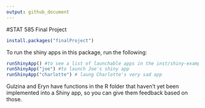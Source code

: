 ```yaml
---
output: github_document
---
```


<!-- README.md is generated from README.Rmd. Please edit that file -->

#STAT 585 Final Project

```r
install.packages("finalProject")
```

To run the shiny apps in this package, run the following:

```r
runShinyApp() #to see a list of launchable apps in the inst/shiny-examples folder
runShinyApp("joe") #to launch Joe's shiny app
runShinyApp("charlotte") # laung Charlotte's very sad app
```

Gulzina and Eryn have functions in the R folder that haven't yet been implemented into a Shiny app, so you can give them feedback based on those.

<!--Look at this cool plot:

```r
library(finalProject)

plotNormal(mu=5,sigma=2,alpha = .1,obs=.5)
```

We can also generate random samples from a normal distribution and plot their averages:

```r
set.seed(123456)
dat <- randomSample(mu=0,sigma=1,sampleSize = 25,numSamples = 100)

# Histogram of values from the last of these random samples:
randomSample_histogram(sampleData = dat,binwidth = .25,variableName = "Height",plotly = FALSE)

# Data frame of sample means from the 100 amples generated above
means <- updateSampleMeans(sampleMeans = NULL,sampleData = dat) #leaving sampleMeans argument null will generate a new vector. Can pass an existing data frame of sample means, however.

# Histogram of these sample means
sampleMeans_histogram(sampleMeans = means,binwidth = .1,variableName = "Height",plotly = FALSE)
```
-->
